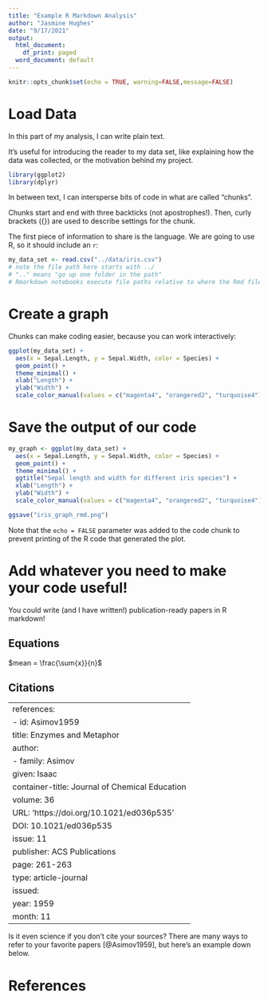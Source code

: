 ```yaml
---
title: "Example R Markdown Analysis"
author: "Jasmine Hughes"
date: "9/17/2021"
output:
  html_document:
    df_print: paged
  word_document: default
---
```


```r
knitr::opts_chunk$set(echo = TRUE, warning=FALSE,message=FALSE)
```

# Load Data 

In this part of my analysis, I can write plain text.

It's useful for introducing the reader to my data set, like explaining how the 
data was collected, or the motivation behind my project.

```r
library(ggplot2)
library(dplyr)
```

In between text, I can intersperse bits of code in what are called "chunks".

Chunks start and end with three backticks (not apostrophes!). Then, curly 
brackets ({}) are used to describe settings for the chunk.

The first piece of information to share is the language. We are going to use R, 
so it should include an `r`:

```r
my_data_set <- read.csv("../data/iris.csv")
# note the file path here starts with ../
# ".." means "go up one folder in the path"
# Rmarkdown notebooks execute file paths relative to where the Rmd file is saved
```

# Create a graph

Chunks can make coding easier, because you can work interactively:

```r

ggplot(my_data_set) +
  aes(x = Sepal.Length, y = Sepal.Width, color = Species) +
  geom_point() +
  theme_minimal() +
  xlab("Length") +
  ylab("Width") +
  scale_color_manual(values = c("magenta4", "orangered2", "turquoise4"))

```

# Save the output of our code

```r
my_graph <- ggplot(my_data_set) +
  aes(x = Sepal.Length, y = Sepal.Width, color = Species) +
  geom_point() +
  theme_minimal() +
  ggtitle("Sepal length and width for different iris species") +
  xlab("Length") +
  ylab("Width") +
  scale_color_manual(values = c("magenta4", "orangered2", "turquoise4"))

ggsave("iris_graph_rmd.png")

```

Note that the `echo = FALSE` parameter was added to the code chunk to prevent printing of the R code that generated the plot.

# Add whatever you need to make your code useful!

You could write (and I have written!) publication-ready papers in R markdown!

## Equations
$mean = \frac{\sum{x}}{n}$

## Citations

---
references:
- id: Asimov1959
  title: Enzymes and Metaphor
  author:
  - family: Asimov
    given: Isaac
  container-title: Journal of Chemical Education
  volume: 36
  URL: 'https://doi.org/10.1021/ed036p535'
  DOI: 10.1021/ed036p535
  issue: 11
  publisher: ACS Publications
  page: 261-263
  type: article-journal
  issued:
    year: 1959
    month: 11
---

Is it even science if you don't cite your sources? There are many ways to refer 
to your favorite papers [@Asimov1959], but here's an example down below.



# References
